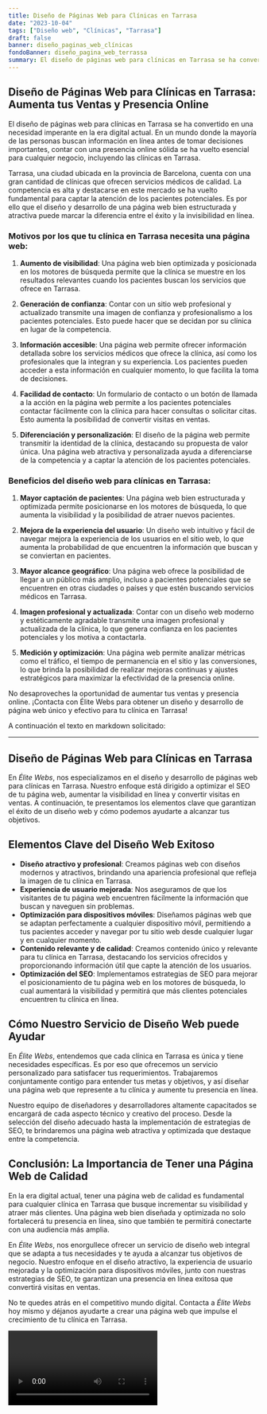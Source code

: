 ```yaml
---
title: Diseño de Páginas Web para Clínicas en Tarrasa
date: "2023-10-04"
tags: ["Diseño web", "Clínicas", "Tarrasa"]
draft: false
banner: diseño_paginas_web_clínicas
fondoBanner: diseño_pagina_web_terrassa
summary: El diseño de páginas web para clínicas en Tarrasa se ha convertido en una necesidad imperante en la era digital actual. En un mundo donde la mayoría de las personas buscan información en línea antes de tomar decisiones importantes, contar con una presencia online sólida se ha vuelto esencial para cualquier negocio, incluyendo las clínicas en Tarrasa.
---
```



## Diseño de Páginas Web para Clínicas en Tarrasa: Aumenta tus Ventas y Presencia Online

El diseño de páginas web para clínicas en Tarrasa se ha convertido en una necesidad imperante en la era digital actual. En un mundo donde la mayoría de las personas buscan información en línea antes de tomar decisiones importantes, contar con una presencia online sólida se ha vuelto esencial para cualquier negocio, incluyendo las clínicas en Tarrasa.

Tarrasa, una ciudad ubicada en la provincia de Barcelona, cuenta con una gran cantidad de clínicas que ofrecen servicios médicos de calidad. La competencia es alta y destacarse en este mercado se ha vuelto fundamental para captar la atención de los pacientes potenciales. Es por ello que el diseño y desarrollo de una página web bien estructurada y atractiva puede marcar la diferencia entre el éxito y la invisibilidad en línea.

### Motivos por los que tu clínica en Tarrasa necesita una página web:

1. **Aumento de visibilidad**: Una página web bien optimizada y posicionada en los motores de búsqueda permite que la clínica se muestre en los resultados relevantes cuando los pacientes buscan los servicios que ofrece en Tarrasa.

2. **Generación de confianza**: Contar con un sitio web profesional y actualizado transmite una imagen de confianza y profesionalismo a los pacientes potenciales. Esto puede hacer que se decidan por su clínica en lugar de la competencia.

3. **Información accesible**: Una página web permite ofrecer información detallada sobre los servicios médicos que ofrece la clínica, así como los profesionales que la integran y su experiencia. Los pacientes pueden acceder a esta información en cualquier momento, lo que facilita la toma de decisiones.

4. **Facilidad de contacto**: Un formulario de contacto o un botón de llamada a la acción en la página web permite a los pacientes potenciales contactar fácilmente con la clínica para hacer consultas o solicitar citas. Esto aumenta la posibilidad de convertir visitas en ventas.

5. **Diferenciación y personalización**: El diseño de la página web permite transmitir la identidad de la clínica, destacando su propuesta de valor única. Una página web atractiva y personalizada ayuda a diferenciarse de la competencia y a captar la atención de los pacientes potenciales.

### Beneficios del diseño web para clínicas en Tarrasa:

1. **Mayor captación de pacientes**: Una página web bien estructurada y optimizada permite posicionarse en los motores de búsqueda, lo que aumenta la visibilidad y la posibilidad de atraer nuevos pacientes.

2. **Mejora de la experiencia del usuario**: Un diseño web intuitivo y fácil de navegar mejora la experiencia de los usuarios en el sitio web, lo que aumenta la probabilidad de que encuentren la información que buscan y se conviertan en pacientes.

3. **Mayor alcance geográfico**: Una página web ofrece la posibilidad de llegar a un público más amplio, incluso a pacientes potenciales que se encuentren en otras ciudades o países y que estén buscando servicios médicos en Tarrasa.

4. **Imagen profesional y actualizada**: Contar con un diseño web moderno y estéticamente agradable transmite una imagen profesional y actualizada de la clínica, lo que genera confianza en los pacientes potenciales y los motiva a contactarla.

5. **Medición y optimización**: Una página web permite analizar métricas como el tráfico, el tiempo de permanencia en el sitio y las conversiones, lo que brinda la posibilidad de realizar mejoras continuas y ajustes estratégicos para maximizar la efectividad de la presencia online.

No desaproveches la oportunidad de aumentar tus ventas y presencia online. ¡Contacta con Élite Webs para obtener un diseño y desarrollo de página web único y efectivo para tu clínica en Tarrasa!

<GifSeo />

<Cta />

A continuación el texto en markdown solicitado:

---

## Diseño de Páginas Web para Clínicas en Tarrasa

En _Élite Webs_, nos especializamos en el diseño y desarrollo de páginas web para clínicas en Tarrasa. Nuestro enfoque está dirigido a optimizar el SEO de tu página web, aumentar la visibilidad en línea y convertir visitas en ventas. A continuación, te presentamos los elementos clave que garantizan el éxito de un diseño web y cómo podemos ayudarte a alcanzar tus objetivos.

## Elementos Clave del Diseño Web Exitoso

- **Diseño atractivo y profesional**: Creamos páginas web con diseños modernos y atractivos, brindando una apariencia profesional que refleja la imagen de tu clínica en Tarrasa.
- **Experiencia de usuario mejorada**: Nos aseguramos de que los visitantes de tu página web encuentren fácilmente la información que buscan y naveguen sin problemas.
- **Optimización para dispositivos móviles**: Diseñamos páginas web que se adaptan perfectamente a cualquier dispositivo móvil, permitiendo a tus pacientes acceder y navegar por tu sitio web desde cualquier lugar y en cualquier momento.
- **Contenido relevante y de calidad**: Creamos contenido único y relevante para tu clínica en Tarrasa, destacando los servicios ofrecidos y proporcionando información útil que capte la atención de los usuarios.
- **Optimización del SEO**: Implementamos estrategias de SEO para mejorar el posicionamiento de tu página web en los motores de búsqueda, lo cual aumentará la visibilidad y permitirá que más clientes potenciales encuentren tu clínica en línea.

## Cómo Nuestro Servicio de Diseño Web puede Ayudar

En _Élite Webs_, entendemos que cada clínica en Tarrasa es única y tiene necesidades específicas. Es por eso que ofrecemos un servicio personalizado para satisfacer tus requerimientos. Trabajaremos conjuntamente contigo para entender tus metas y objetivos, y así diseñar una página web que represente a tu clínica y aumente tu presencia en línea.

Nuestro equipo de diseñadores y desarrolladores altamente capacitados se encargará de cada aspecto técnico y creativo del proceso. Desde la selección del diseño adecuado hasta la implementación de estrategias de SEO, te brindaremos una página web atractiva y optimizada que destaque entre la competencia.

## Conclusión: La Importancia de Tener una Página Web de Calidad

En la era digital actual, tener una página web de calidad es fundamental para cualquier clínica en Tarrasa que busque incrementar su visibilidad y atraer más clientes. Una página web bien diseñada y optimizada no solo fortalecerá tu presencia en línea, sino que también te permitirá conectarte con una audiencia más amplia.

En _Élite Webs_, nos enorgullece ofrecer un servicio de diseño web integral que se adapta a tus necesidades y te ayuda a alcanzar tus objetivos de negocio. Nuestro enfoque en el diseño atractivo, la experiencia de usuario mejorada y la optimización para dispositivos móviles, junto con nuestras estrategias de SEO, te garantizan una presencia en línea exitosa que convertirá visitas en ventas.

No te quedes atrás en el competitivo mundo digital. Contacta a _Élite Webs_ hoy mismo y déjanos ayudarte a crear una página web que impulse el crecimiento de tu clínica en Tarrasa.

<Video />

<CtaBot job="Clínicas" city="Tarrasa" />

<Gmaps query="Tarrasa+españa+maps" />
